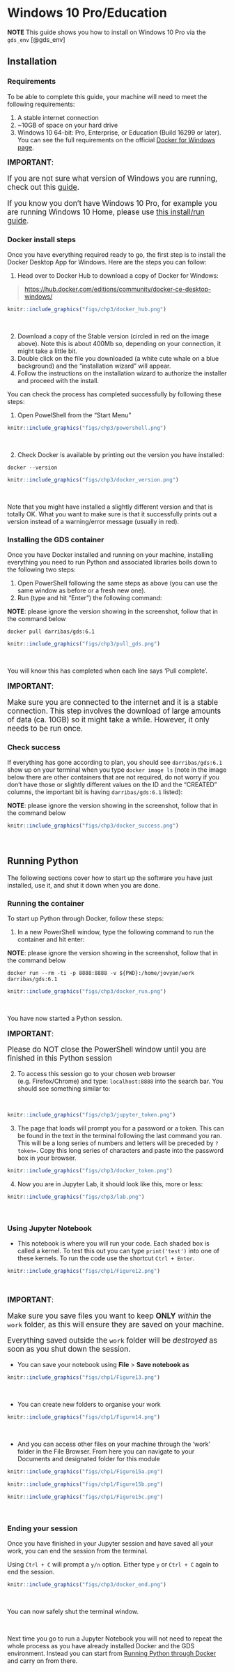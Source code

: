 # Windows 10 Pro/Education {#win10pro .unnumbered}

**NOTE** This guide shows you how to install on Windows 10 Pro via the `gds_env` [@gds_env]

## Installation {#winpro_install .unnumbered}

### Requirements {.unlisted .unnumbered}

To be able to complete this guide, your machine will need to meet the following requirements:

1. A stable internet connection
2. ~10GB of space on your hard drive
3. Windows 10 64-bit: Pro, Enterprise, or Education (Build 16299 or later). You can see the full requirements on the official [Docker for Windows page](https://docs.docker.com/docker-for-windows/install/).

<div class="alert alert-danger" style="font-size:120%">
<b>IMPORTANT</b>: <br>
    
If you are not sure what version of Windows you are running, check out this [guide](#windows-version).
    
If you know you don't have Windows 10 Pro, for example you are running Windows 10 Home, please use [this install/run guide](#otherWin).
    
</div>
 
### Docker install steps {#winpro_docker_install .unlisted .unnumbered}

Once you have everything required ready to go, the first step is to install the Docker Desktop App for Windows. Here are the steps you can follow:

1. Head over to Docker Hub to download a copy of Docker for Windows:

> [https://hub.docker.com/editions/community/docker-ce-desktop-windows/](https://hub.docker.com/editions/community/docker-ce-desktop-windows/)

```r
knitr::include_graphics("figs/chp3/docker_hub.png")
```
<br>

2. Download a copy of the Stable version (circled in red on the image above). Note this is about 400Mb so, depending on your connection, it might take a little bit.
3. Double click on the file you downloaded (a white cute whale on a blue background) and the "installation wizard" will appear. 
4. Follow the instructions on the installation wizard to authorize the installer and proceed with the install.

You can check the process has completed successfully by following these steps:

1. Open PowelShell from the "Start Menu"

```r
knitr::include_graphics("figs/chp3/powershell.png")
```
<br>

2. Check Docker is available by printing out the version you have installed:

```shell
docker --version
```

```r
knitr::include_graphics("figs/chp3/docker_version.png")
```
<br>

Note that you might have installed a slightly different version and that is totally OK. What you want to make sure is that it successfully prints out a version instead of a warning/error message (usually in red).

### Installing the GDS container {#winpro_docker_gds .unlisted .unnumbered}

Once you have Docker installed and running on your machine, installing everything you need to run Python and associated libraries boils down to the following two steps:

1. Open PowerShell following the same steps as above (you can use the same window as before or a fresh new one).
2. Run (type and hit "Enter") the following command:

**NOTE**: please ignore the version showing in the screenshot, follow that in
the command below

```shell
docker pull darribas/gds:6.1
```

```r
knitr::include_graphics("figs/chp3/pull_gds.png")
```
<br>

You will know this has completed when each line says 'Pull complete'.

<div class="alert alert-info" style="font-size:120%">
<b>IMPORTANT</b>: <br>
    
Make sure you are connected to the internet and it is a stable connection. This step involves the download of large amounts of data (ca. 10GB) so it might take a while. However, it only needs to be run once.
   
</div>

### Check success {#winpro_success .unlisted .unnumbered}

If everything has gone according to plan, you should see `darribas/gds:6.1` show up on your terminal when you type `docker image ls` (note in the image below there are other containers that are not required, do not worry if you don't have those or slightly different values on the ID and the "CREATED" columns, the important bit is having `darribas/gds:6.1` listed):

**NOTE**: please ignore the version showing in the screenshot, follow that in
the command below

```r
knitr::include_graphics("figs/chp3/docker_success.png")
```
<br>

## Running Python {#winpro_run .unnumbered}

The following sections cover how to start up the software you have just installed, use it, and shut it down when you are done.

### Running the container {.unlisted .unnumbered}

To start up Python through Docker, follow these steps:

1. In a new PowerShell window, type the following command to run the container and hit enter: 

**NOTE**: please ignore the version showing in the screenshot, follow that in
the command below


```shell
docker run --rm -ti -p 8888:8888 -v ${PWD}:/home/jovyan/work darribas/gds:6.1
```

```r
knitr::include_graphics("figs/chp3/docker_run.png")
```

<br>

You have now started a Python session. 


<div class="alert alert-info" style="font-size:120%">
<b>IMPORTANT</b>: <br>
    
Please do NOT close the PowerShell window until you are finished in this Python session
   
</div>

2. To access this session go to your chosen web browser (e.g. Firefox/Chrome) and type: `localhost:8888` into the search bar. You should see something similar to:

<br>

```r
knitr::include_graphics("figs/chp3/jupyter_token.png")
```

3. The page that loads will prompt you for a password or a token. This can be found in the text in the terminal following the last command you ran. This will be a long series of numbers and letters will be preceded by `?token=`. Copy this long series of characters and paste into the password box in your browser.

```r
knitr::include_graphics("figs/chp3/docker_token.png")
```


4. Now you are in Jupyter Lab, it should look like this, more or less:

```r
knitr::include_graphics("figs/chp3/lab.png")
```

<br>

### Using Jupyter Notebook {.unlisted .unnumbered}

- This notebook is where you will run your code. Each shaded box is called a kernel. To test this out you can type `print('test')` into one of these kernels. To run the code use the shortcut `Ctrl + Enter`.

```r
knitr::include_graphics("figs/chp1/Figure12.png")
```

<br>

<div class="alert alert-info" style="font-size:120%">
<b>IMPORTANT</b>: <br>
    
Make sure you save files you want to keep **ONLY** _within_ the `work` folder, as this will ensure they are saved on your machine.
    
Everything saved outside the `work` folder will be _destroyed_ as soon as you shut down the session.
   
</div>

- You can save your notebook using **File** > **Save notebook as**
```r
knitr::include_graphics("figs/chp1/Figure13.png")
```

<br>

- You can create new folders to organise your work
```r
knitr::include_graphics("figs/chp1/Figure14.png")
```

<br>

- And you can access other files on your machine through the 'work' folder in the File Browser. From here you can navigate to your Documents and designated folder for this module

```r
knitr::include_graphics("figs/chp1/Figure15a.png")
```

```r
knitr::include_graphics("figs/chp1/Figure15b.png")
```

```r
knitr::include_graphics("figs/chp1/Figure15c.png")
```
<br>

### Ending your session {.unlisted .unnumbered}

Once you have finished in your Jupyter session and have saved all your work, you can end the session from the terminal.

Using `Ctrl + C` will prompt a `y/n` option. Either type `y` or `Ctrl + C` again to end the session. 

```r
knitr::include_graphics("figs/chp3/docker_end.png")
```

<br>

You can now safely shut the terminal window.

<br>

Next time you go to run a Jupyter Notebook you will not need to repeat the whole process as you have already installed Docker and the GDS environment. Instead you can start from [Running Python through Docker](#winpro_run) and carry on from there.
